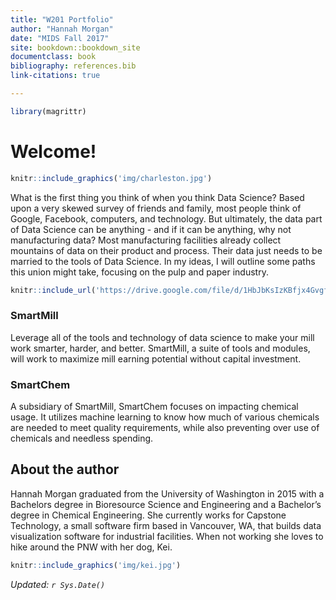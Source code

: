 ```yaml
---
title: "W201 Portfolio"
author: "Hannah Morgan"
date: "MIDS Fall 2017"
site: bookdown::bookdown_site
documentclass: book
bibliography: references.bib
link-citations: true

---
```


<!-- This won't be displayed but it will initialize your R session. Add any R libraries you need here. -->
```r
library(magrittr)

```


# Welcome! {-}



<!-- You can include images saved within your repo... -->
```r
knitr::include_graphics('img/charleston.jpg')
```

What is the first thing you think of when you think Data Science? Based upon a very skewed survey of friends and family, most people think of Google, Facebook, computers, and technology. But ultimately, the data part of Data Science can be anything - and if it can be anything, why not manufacturing data? Most manufacturing facilities already collect mountains of data on their product and process. Their data just needs to be married to the tools of Data Science. In my ideas, I will outline some paths this union might take, focusing on the pulp and paper industry. 

<!-- Below this line is just examples of how you can embed video from Google Drive. First you have to enable sharing, then just get the object ID which is that long string between d/ and /preview and will also be appended to any sharing link you generate for your video.
-->
<p>
```r
knitr::include_url('https://drive.google.com/file/d/1HbJbKsIzKBfjx4GvgfM0J6yvs7bEoSIM/preview')
```

### SmartMill {-}

Leverage all of the tools and technology of data science to make your mill work smarter, harder, and better. SmartMill, a suite of tools and modules, will work to maximize mill earning potential without capital investment.

### SmartChem {-}

A subsidiary of SmartMill, SmartChem focuses on impacting chemical usage. It utilizes machine learning to know how much of various chemicals are needed to meet quality requirements, while also preventing over use of chemicals and needless spending. 
  

## About the author {-}

Hannah Morgan graduated from the University of Washington in 2015 with a Bachelors degree in Bioresource Science and Engineering and a Bachelor's degree in Chemical Engineering. She currently works for Capstone Technology, a small software firm based in Vancouver, WA, that builds data visualization software for industrial facilities. When not working she loves to hike around the PNW with her dog, Kei. 
<!-- You can include images saved within your repo... -->
```r
knitr::include_graphics('img/kei.jpg')
```
*Updated: `r Sys.Date()`*
